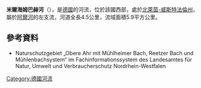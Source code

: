 {{Onesource|time=2020-08-10T04:11:01+00:00}}
{{Coord|50|25|47.29|N|6|40|10.16|E|display=title}}

'''米爾海姆巴赫河'''（{{lang-de|Mülheimer Bach}}），是[[德國|德國]]的河流，位於該國西部，處於[[北萊茵-威斯特法倫州|北萊茵-威斯特法倫州]]，屬於[[阿爾河|阿爾河]]的左支流，河道全長4.5公里，流域面積5.9平方公里。

==參考資料==
* Naturschutzgebiet „Obere Ahr mit Mühlheimer Bach, Reetzer Bach und Mühlenbachsystem“ im Fachinformationssystem des Landesamtes für Natur, Umwelt und Verbraucherschutz Nordrhein-Westfalen

{{Germany-geo-stub}}
[[Category:德國河流|Category:德國河流]]